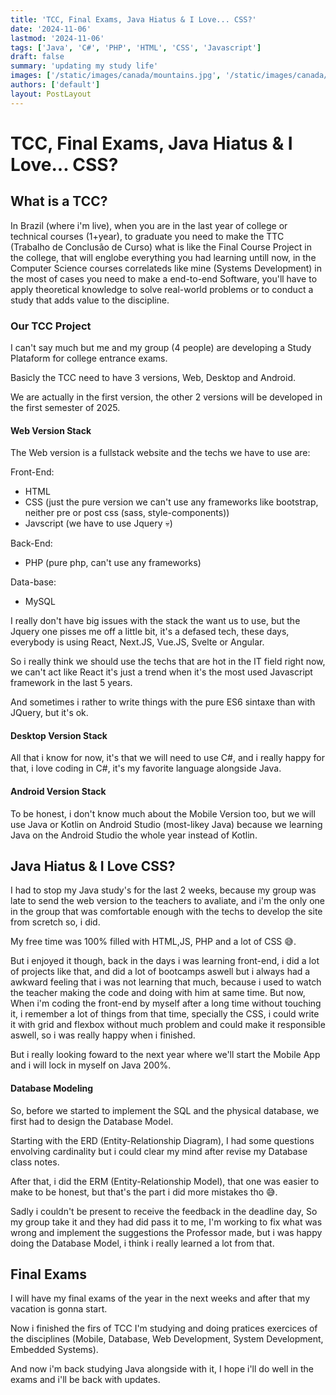 ```yaml
---
title: 'TCC, Final Exams, Java Hiatus & I Love... CSS?'
date: '2024-11-06'
lastmod: '2024-11-06'
tags: ['Java', 'C#', 'PHP', 'HTML', 'CSS', 'Javascript']
draft: false
summary: 'updating my study life'
images: ['/static/images/canada/mountains.jpg', '/static/images/canada/toronto.jpg']
authors: ['default']
layout: PostLayout
---
```



# TCC, Final Exams, Java Hiatus & I Love... CSS?

## What is a TCC?

In Brazil (where i'm live), when you are in the last year of college or technical courses (1+year), to graduate you need to make the TTC (Trabalho de Conclusão de Curso) what is like the Final Course Project in the college, that will englobe everything you had learning untill now, in the Computer Science courses correlateds like mine (Systems Development) in the most of cases you need to make a end-to-end Software, you'll have to apply theoretical knowledge to  solve real-world problems or to conduct a study that adds value to the discipline.

### Our TCC Project

I can't say much but me and my group (4 people) are developing a Study Plataform for college entrance exams. 

Basicly the TCC  need to have 3 versions, Web, Desktop and Android.

We are actually in the first version, the other 2 versions will be developed in the first semester of 2025.

#### Web Version Stack

The Web version is a fullstack website and the techs we have to use are:

Front-End:
- HTML
- CSS (just the pure version we can't use any frameworks like bootstrap, neither pre or post css (sass, style-components))
- Javscript (we have to use Jquery 💀)

Back-End:
- PHP (pure php, can't use any frameworks)

Data-base:

- MySQL

I really don't have big issues with the stack the want us to use, but the Jquery one pisses me off a little bit, it's a defased tech, these days, everybody is using React, Next.JS, Vue.JS, Svelte or Angular.

So i really think we should use the techs that are hot in the IT field right now, we can't act like React it's just a trend when it's the most used Javascript framework in the last 5 years.

And sometimes i rather to write things with the pure ES6 sintaxe than with JQuery, but it's ok.

#### Desktop Version Stack

All that i know for now, it's that we will need to use C#, and i really happy for that, i love coding in C#, it's my favorite language alongside Java.

#### Android Version Stack

To be honest, i don't know much about the Mobile Version too, but we will use Java or Kotlin on Android Studio (most-likey Java) because we learning Java on the Android Studio the whole year instead of Kotlin.


## Java Hiatus & I Love CSS?
I had to stop my Java study's for the last 2 weeks, because my group was late to send the web version to the teachers to avaliate, and i'm the only one in the group that was comfortable enough with the techs to develop the site from scretch so, i did.

My free time was 100% filled with HTML,JS, PHP and a lot of CSS 😅.

But i enjoyed it though, back in the days i was learning front-end, i did a lot of projects like that, and did a lot of bootcamps aswell but i always had a awkward feeling that i was not learning that much, because i used to watch the teacher making the code and doing with him at same time.
But now, When i'm coding the front-end by myself after a long time without touching it, i remember a lot of things from that time, specially the CSS, i could write it with grid and flexbox without much problem and could make it responsible aswell, so i was really happy when i finished.

But i really looking foward to the next year where we'll start the Mobile App and i will lock in myself on Java 200%.

#### Database Modeling
So, before we started to implement the SQL and the physical database, we first had to design the Database Model.

Starting with the ERD (Entity-Relationship Diagram), I had some questions envolving cardinality but i could clear my mind after revise my Database class notes.

After that, i did the ERM (Entity-Relationship Model), that one was easier to make to be honest, but that's the part i did more mistakes tho 😅.

Sadly i couldn't be present to receive the feedback in the deadline day, So my group take it and they had did pass it to me, I'm working to fix what was wrong and implement the suggestions the Professor made, but i was happy doing the Database Model, i think i really learned a lot from that.

## Final Exams
I will have my final exams of the year in the next weeks and after that my vacation is gonna start.

Now i finished the firs of TCC I'm  studying and doing pratices exercices of the disciplines (Mobile, Database, Web Development, System Development, Embedded Systems).

And now i'm back studying Java alongside with it, I hope i'll do well in the exams and i'll be back with updates.